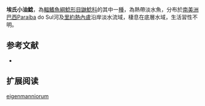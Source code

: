 {{Speciesbox
| name = 埃氏小油鯰
| image = 
| image_width = 250px
| status = NE
| status_system = IUCN3.1
| genus = Pimelodella
| species = eigenmanniorum
| authority = [[Miranda_Ribeiro|Miranda Ribeiro]], 1911
| synonyms = *''Rhamdia eigenmanniorum'',Miranda Ribeiro, 1911
}}

'''埃氏小油鯰'''，為[[輻鰭魚綱|輻鰭魚綱]][[鯰形目|鯰形目]][[鼬鯰科|鼬鯰科]]的其中一[[種|種]]，為熱帶淡水魚，分布於[[南美洲|南美洲]][[巴西|巴西]]Paraíba do Sul河及[[里約熱內盧|里約熱內盧]]沿岸淡水流域，棲息在底層水域，生活習性不明。

==参考文献==
*{{FishBase_species|genus=Pimelodella|species=eigenmanniorum|year=2015|month=6}}

== 扩展阅读 ==
{{refbegin}}
{{wikispecies-inline|Pimelodella eigenmanniorum|埃氏小油鯰}}
{{refend}}
{{Taxonbar|from=Q5692456}}

[[Category:小油鯰屬|eigenmanniorum]]